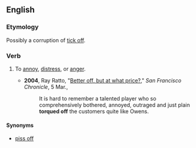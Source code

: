 ==English==

===Etymology===
Possibly a corruption of [[tick off]].

===Verb===
{{en-verb|torques off|torquing off|torqued off}}

# {{context|chiefly|US|transitive|idiomatic|lang=en}} To [[annoy]], [[distress]], or [[anger]].
#* '''2004''', Ray Ratto, "[http://www.sfgate.com/cgi-bin/article.cgi?f=/c/a/2004/03/05/SPGI55F1HC1.DTL Better off, but at what price?]," ''San Francisco Chronicle'', 5 Mar.,
#*: It is hard to remember a talented player who so comprehensively bothered, annoyed, outraged and just plain '''torqued off''' the customers quite like Owens.

====Synonyms====
* [[piss off]]